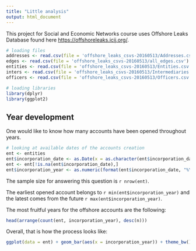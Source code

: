 ```yaml
---
title: "Little analysis"
output: html_document
---
```


This project for Social and Economic Networks course uses Offshore Leaks Database found here <https://offshoreleaks.icij.org/>.

```r
# loading files
addresses <- read.csv(file = 'offshore_leaks_csvs-20160513/Addresses.csv')
edges <- read.csv(file = 'offshore_leaks_csvs-20160513/all_edges.csv')
entities <- read.csv(file = 'offshore_leaks_csvs-20160513/Entities.csv')
inters <- read.csv(file = 'offshore_leaks_csvs-20160513/Intermediaries.csv')
officers <- read.csv(file = 'offshore_leaks_csvs-20160513/Officers.csv')
```

```r
# loading libraries
library(dplyr)
library(ggplot2)
```

## Year development

One would like to know how many accounts have been opened throughout years.

```r
# looking at available dates of the accounts creation
ent <- entities
ent$incorporation_date <- as.Date(x = as.character(ent$incorporation_date), format = "%d-%b-%Y")
ent <- ent[!is.na(ent$incorporation_date),]
ent$incorporation_year <- as.numeric(format(ent$incorporation_date, "%Y"))
```

The sample size for answering this question is `r nrow(ent)`.

The earliest opened account belongs to `r min(ent$incorporation_year)` and the latest comes from the future `r max(ent$incorporation_year)`.

The most fruitful years for the offshore accounts are the following:

```r
head(arrange(count(ent, incorporation_year), desc(n)))
```

Overall, that is how the process looks like:

```r
ggplot(data = ent) + geom_bar(aes(x = incorporation_year)) + theme_bw()
```